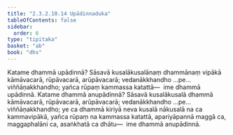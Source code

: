 ```yaml
---
title: "2.3.2.10.14 Upādinnaduka"
tableOfContents: false
sidebar:
  order: 6
type: "tipitaka"
basket: "ab"
book: "dhs"
---
```



<DynamicBreadcrumb />

<Division number="1217" book="dhs">

<Paragraph number="1913" book="dhs">
Katame dhammā upādinnā? Sāsavā kusalākusalānaṃ dhammānaṃ vipākā kāmāvacarā, rūpāvacarā, arūpāvacarā; vedanākkhandho …pe…  viññāṇakkhandho; yañca rūpaṃ kammassa katattā—  ime dhammā upādinnā.
</Paragraph>

</Division>
<Division number="1218" book="dhs">

<Paragraph number="1914" book="dhs">
Katame dhammā anupādinnā? Sāsavā kusalākusalā dhammā kāmāvacarā, rūpāvacarā, arūpāvacarā; vedanākkhandho …pe…  viññāṇakkhandho; ye ca dhammā kiriyā neva kusalā nākusalā na ca kammavipākā, yañca rūpaṃ na kammassa katattā, apariyāpannā maggā ca, maggaphalāni ca, asaṅkhatā ca dhātu—  ime dhammā anupādinnā.
</Paragraph>
</Division>